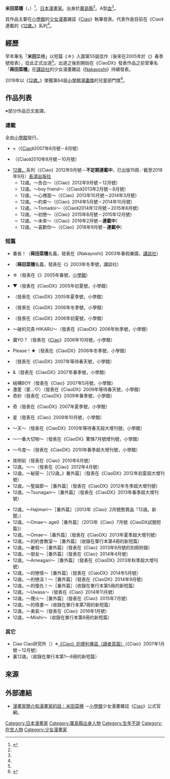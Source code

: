 {{Infobox 漫畫家
| 姓名               = 米田菜穗<br /><small>（{{lang|ja|まいた}}菜穗）</small>
| 職業               = 
| 圖像               = 
| 圖像大小           = 
| 圖像說明           = 
| 本名               = 
| 日語原文           = まいた 菜穂
| 英文名             = 
| 假名               = まいた なお
| 羅馬字             = Maita Nao
| 性別               =
| 國籍               = {{JPN}}
| 出生日期           = 3月2日
| 出生地點           = {{JPN}}[[廣島縣|廣島縣]]
| 逝世日期           = 
| 逝世地點           = 
| 活躍時期           = 
| 類型               = [[少女漫畫|少女漫畫]]
| 出道作品           = 《{{lang|ja|スカジャン}}☆{{lang|ja|ジャンキー}}》
| 代表作品           = 《[[12歲。|12歲。]]》系列
| 獎項               = 第55屆{{link-ja|小學館新人漫畫大獎|小学館新人コミック大賞}}佳作（《{{lang|ja|スカジャン}}☆{{lang|ja|ジャンキー}}》）<br />第64屆[[小學館漫畫獎|小學館漫畫獎]]兒童部門<br />（《12歲。》）
| 簽名               = 
| 官方網站           = [http://www.ciao.shogakukan.co.jp/message/maita/ 米田菜穗] {{ja icon}}
| 附註               = 
}}
{{Japanese|japanese=まいた 菜穂|kana=まいた なお|romaji=Maita Nao}}
'''米田菜穗'''（{{lang-ja|まいた菜穗}}，{{bd||3月2日||}}）<ref name="profile">{{cite web|url=http://www.ciao.shogakukan.co.jp/message/maita/|script-title=漫畫家簡介和漫畫家的話｜米田菜穗|access-date=2016-11-14|archive-date=2021-01-01|archive-url=https://web.archive.org/web/20210101065801/https://ciao.shogakukan.co.jp/message/maita/|dead-url=no}}</ref>，[[日本漫畫家|日本漫畫家]]。出身於[[廣島縣|廣島縣]]<ref name="profile" />。A型[[血型|血]]<ref name="profile" />。

其作品主要在[[小學館|小學館]]的[[少女漫畫|少女漫畫]]雑誌《[[Ciao|Ciao]]》執筆發表。代表作是目前在《Ciao》連載的《[[12歲。|12歲。]]》系列<ref name="profile" />。

== 經歷 ==
早年筆名「'''米田'''菜穗」以短篇《{{lang|ja|スカジャン}}☆{{lang|ja|ジャンキー}}》入圍第55屆{{link-ja|小學館新人漫畫大獎|小学館新人コミック大賞}}佳作（後來在2005年於《{{link-ja|CiaoDX|ちゃおデラックス}}》春季號發表），從此正式出道<ref name="profile" />。出道之後到開始在《CiaoDX》發表作品之前曾筆名「'''蒔田菜穗'''」在[[講談社|講談社]]的少女漫畫雜誌《[[Nakayoshi|Nakayoshi]]》持續發表。

2019年以《[[12歲。|12歲。]]》榮獲第64屆[[小學館漫畫獎|小學館漫畫獎]]的兒童部門獎<ref>{{cite web|url=https://comics.shogakukan.co.jp/news/15958|script-title=ja:決定!! 第64回小学館漫画賞受賞作!!|work=小學館Comic|publisher=[[小學館|小學館]]|date=2019-01-21|accessdate=2019-01-21|language=ja|archive-date=2019-01-22|archive-url=https://web.archive.org/web/20190122044327/https://comics.shogakukan.co.jp/news/15958|dead-url=no}}</ref>。

== 作品列表 ==
※部分作品日文直譯。
=== 連載 ===
; 全由[[小學館|小學館]]發行。
* {{lang|ja|コンコン}}×{{lang|ja|ハニー}}（《[[Ciao|Ciao]]》2007年6月號－8月號）
* {{lang|ja|{{link-ja|あの日、僕らは…|あの日、僕らは…}}}}（《Ciao》2010年8月號－10月號）　　
* [[12歲。|12歲。]]系列（《Ciao》2012年9月號－'''不定期連載中'''，已出版15冊／截至2018年9月）[[長鴻出版社|長鴻出版社]]
** 12歳。～告白～（《Ciao》2012年9月號－12月號）
** 12歳。～boy friend～（《Ciao》2013年2月號－8月號）
** 12歳。～心裡面～（《Ciao》2013年10月號－2014年3月號）
** 12歳。～約束～（《Ciao》2014年5月號－2014年10月號）
** 12歳。～Tomadoi～（《Ciao》2014年12月號－2015年6月號）
** 12歳。～初戀～（《Ciao》2015年8月號－2015年12月號）
** 12歳。～未來～（《Ciao》2016年2月號－'''連載中'''）
** 12歳。～喜歡你～（《Ciao》2018年9月號－'''連載中'''）

=== 短篇 ===
* 番長{{lang|ja|でいこう}}！（'''蒔田菜穗'''名義，發表在《Nakayoshi》2003年春假樂園，[[講談社|講談社]]）
* {{lang|ja|アクマでジェームズ}}（'''蒔田菜穗'''名義，發表在《{{link-ja|Nakayoshi Lovely|なかよしラブリー}}》2003年冬季號，講談社）
* {{lang|ja|スカジャン}}☆{{lang|ja|ジャンキー}}（發表在《{{link-ja|CiaoDX|ちゃおデラックス}}》2005年春號，[[小學館|小學館]]）
* {{lang|ja|ラブ}}▼{{lang|ja|デリバリー}}（發表在《CiaoDX》2005年初夏號，小學館）
* {{lang|ja|ストレンジ×ストラップ}}（發表在《CiaoDX》2005年夏季號，小學館）
* {{lang|ja|チンピラゴースト}}（發表在《CiaoDX》2006年冬季號，小學館）
* {{lang|ja|マイ·スイート·ライジング·ドラゴン}}（發表在《CiaoDX》2006年初夏號，小學館）
* {{lang|ja|リーサル·ブラザー}} ～破{{lang|ja|壊}}的兄貴·HIKARU～（發表在《CiaoDX》2006年秋季號，小學館）
* {{lang|ja|どっちが悪}}魔YO？（發表在《[[Ciao|Ciao]]》2006年10月號，小學館）
* Please！{{lang|ja|マイミス}}★{{lang|ja|メモリー}}（發表在《CiaoDX》2006年冬季號，小學館）
* {{lang|ja|レイジー·クレイジー·キューピッド}}（發表在《CiaoDX》2007年等待春天號，小學館）
* {{lang|ja|ミミック}}&{{lang|ja|チェンジ}}（發表在《CiaoDX》2007年春季號，小學館）
* 結構{{lang|ja|なおちゃらけ}}BOY（發表在《Ciao》2007年5月號，小學館）
* 激愛（愛{{lang|ja|しすぎて}}…♡）{{lang|ja|ナルシスト}}（發表在《CiaoDX》2009年等待春天號，小學館）
* 奇妙{{lang|ja|なともだち}}（發表在《CiaoDX》2009年春季號，小學館）
* {{lang|ja|キミがくれた}}奇{{lang|ja|跡}}（發表在《CiaoDX》2007年夏季號，小學館）
* 星{{lang|ja|にねがいを}}（發表在《Ciao》2009年10月號，小學館）
* {{lang|ja|さよならエレベーター}} ～天{{lang|ja|国からのプレゼント}}～（發表在《CiaoDX》2010年等待春天超大增刊號，小學館）
* {{lang|ja|さよならエレベーター}} ～一番大切{{lang|ja|な宝}}物～（發表在《CiaoDX》驚悚7月號增刊號，小學館）
* {{lang|ja|さよならエレベーター}} ～今度{{lang|ja|はまちがえない}}～（發表在《CiaoDX》2010年春季超大增刊號，小學館）
* 夜明{{lang|ja|け}}前（發表在《Ciao》2010年6月號）
* 12歳。～{{lang|ja|キス·キライ·スキ}}～（發表在《Ciao》2012年4月號）
* 12歳。～秘密～［《12歳。》番外篇］（發表在《CiaoDX》2012年初夏超大增刊號）
* 12歳。～聖誕節～［番外篇］（發表在《CiaoDX》2012年冬季超大增刊號）
* 12歳。～Tsunagari～［番外篇］（發表在《CiaoDX》2013年春季超大增刊號）
<!--* {{lang|ja|ひとつ}}花{{lang|ja|咲いたら}}（發表時間不明）-->
* 12歳。～Hajimari～［番外篇］（2013年《Ciao》2月號懸賞品『12歳。新聞』）
* 12歳。～Omae～ age0［番外篇］（2013年《Ciao》7月號《CiaoDX試閱短篇》）
* 12歳。～Omae～［番外篇］（發表在《CiaoDX》2013年夏季超大增刊號）
* 12歳。～{{lang|ja|まりん}}的約會教室～［番外篇］（收錄在單行本第4冊的新短篇）
* 12歳。～暑假～［番外篇］（發表在《Ciao》2013年9月號的別冊附錄）
* 12歳。～朋友～［番外篇］（發表在《Ciao》2014年4月號）
* 12歳。～Ameagari～［番外篇］（發表在《CiaoDX》2013年秋季超大增刊號）
* 12歳。～{{lang|ja|まりん}}的戀情～［番外篇］（發表在《CiaoDX》2014年5月號）
* 12歳。～{{lang|ja|エイコー}}的戀活！～［番外篇］（發表在《CiaoDX》2014年9月號）
* 12歳。～{{lang|ja|エイコー}}的復仇！～［番外篇］（收錄在單行本第5冊的新短篇）
* 12歳。～Uwasa～（發表在《Ciao》2014年11月號）
* 12歳。～煙火～［番外篇］（發表在《Ciao》2015年7月號）
* 12歳。～{{lang|ja|まりん}}的情書～（收錄在單行本第7冊的新短篇）
* 12歳。～勇氣～（發表在《Ciao》2016年1月號）
* 12歳。～Miishi～（收錄在單行本第8冊的新短篇）

=== 其它 ===
* Ciao Ciao研究所（{{lang|ja|ラボ}}）※[[Ciao|《Ciao》的便利專區（讀者頁面）]]（《Ciao》2007年1月號－12月號）
* 裏12歳。（收錄在單行本第1～8冊的新短篇）

== 來源 ==
{{reflist}}

== 外部連結 ==
* [http://www.ciao.shogakukan.co.jp/message/maita/ 漫畫家簡介和漫畫家的話｜米田菜穗] {{Wayback|url=http://www.ciao.shogakukan.co.jp/message/maita/ |date=20210101065801 }} {{ja icon}}－[[小學館|小學館]]少女漫畫雜誌《[[Ciao|Ciao]]》公式官網。

{{Normdaten}}
{{DEFAULTSORT:Maita Nao}}
[[Category:日本漫畫家|Category:日本漫畫家]]
[[Category:廣島縣出身人物|Category:廣島縣出身人物]]
[[Category:生年不詳|Category:生年不詳]]
[[Category:在世人物|Category:在世人物]]
[[Category:少女漫畫家|Category:少女漫畫家]]